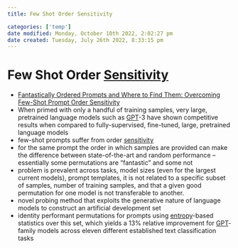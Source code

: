 ```yaml
---
title: Few Shot Order Sensitivity

categories: ['temp']
date modified: Monday, October 10th 2022, 2:02:27 pm
date created: Tuesday, July 26th 2022, 8:33:15 pm
---
```


# Few Shot Order [Sensitivity](Sensitivity.qmd)
- [Fantastically Ordered Prompts and Where to Find Them: Overcoming Few-Shot Prompt Order Sensitivity](https://arxiv.org/abs/2104.08786)
- When primed with only a handful of training samples, very large, pretrained language models such as [GPT](GPT.qmd)-3 have shown competitive results when compared to fully-supervised, fine-tuned, large, pretrained language models
- few-shot prompts suffer from order [sensitivity](Sensitivity.qmd)
- for the same prompt the order in which samples are provided can make the difference between state-of-the-art and random performance – essentially some permutations are “fantastic” and some not
- problem is prevalent across tasks, model sizes (even for the largest current models), prompt templates, it is not related to a specific subset of samples, number of training samples, and that a given good permutation for one model is not transferable to another.
- novel probing method that exploits the generative nature of language models to construct an artificial development set
- identity performant permutations for prompts using [entropy](Entropy.qmd)-based statistics over this set, which yields a 13% relative improvement for [GPT](GPT.qmd)-family models across eleven different established text classification tasks



